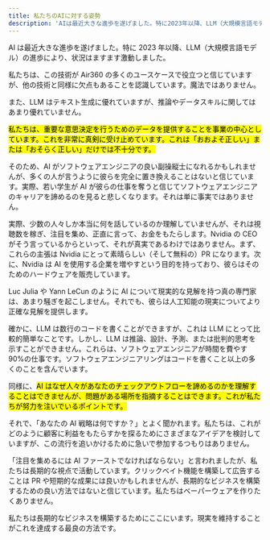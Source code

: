 ```yaml
---
title: 私たちのAIに対する姿勢
description: 'AIは最近大きな進歩を遂げました。特に2023年以降、LLM（大規模言語モデル）の進歩により、状況はますます激動しました。私たちは、この技術がAir360の多くのユースケースで役立つと信じていますが、他の技術と同様に欠点もあることを認識しています。魔法ではありません。'
---
```


AI は最近大きな進歩を遂げました。特に 2023 年以降、LLM（大規模言語モデル）の進歩により、状況はますます激動しました。

私たちは、この技術が Air360 の多くのユースケースで役立つと信じていますが、他の技術と同様に欠点もあることを認識しています。魔法ではありません。

また、LLM はテキスト生成に優れていますが、推論やデータスキルに関してはあまり優れていません。

<mark>私たちは、重要な意思決定を行うためのデータを提供することを事業の中心としています。これを非常に真剣に受け止めています。これは「おおよそ正しい」または「おそらく正しい」だけでは不十分です。</mark>

そのため、AI がソフトウェアエンジニアの良い副操縦士になれるかもしれませんが、多くの人が言うように彼らを完全に置き換えることはないと信じています。実際、若い学生が AI が彼らの仕事を奪うと信じてソフトウェアエンジニアのキャリアを諦めるのを見ると悲しくなります。それは単に事実ではありません。

実際、少数の人々しか本当に何を話しているのか理解していませんが、それは視聴数を稼ぎ、注目を集め、正直に言って、お金をもたらします。Nvidia の CEO がそう言っているからといって、それが真実であるわけではありません。まず、これらの主張は Nvidia にとって素晴らしい（そして無料の）PR になります。次に、Nvidia は AI を使用する企業を増やすという目的を持っており、彼らはそのためのハードウェアを販売しています。

Luc Julia や Yann LeCun のように AI について現実的な見解を持つ真の専門家は、あまり騒ぎを起こしません。それでも、彼らは人工知能の現実についてより正確な見解を提供します。

確かに、LLM は数行のコードを書くことができますが、これは LLM にとって比較的簡単なことです。しかし、LLM は推論、設計、予測、または批判的思考を示すことができません。これらは、ソフトウェアエンジニアが時間を費やす 90%の仕事です。ソフトウェアエンジニアリングはコードを書くこと以上の多くのことを含んでいます。

同様に、<mark>AI はなぜ人々があなたのチェックアウトフローを諦めるのかを理解することはできませんが、問題がある場所を指摘することはできます。これが私たちが努力を注いでいるポイントです。</mark>

それで、「あなたの AI 戦略は何ですか？」とよく聞かれます。私たちは、これがどのように顧客に利益をもたらすかを探るためにさまざまなアイデアを検討していますが、この流行を追いかけるために急いで参加するつもりはありません。

「注目を集めるには AI ファーストでなければならない」と言われましたが、私たちは長期的な視点で活動しています。クリックベイト機能を構築して広告することは PR や短期的な成果には良いかもしれませんが、長期的なビジネスを構築するための良い方法ではないと信じています。私たちはベーパーウェアを作りたくありません。

私たちは長期的なビジネスを構築するためにここにいます。現実を維持することがこれを達成する最良の方法です。
